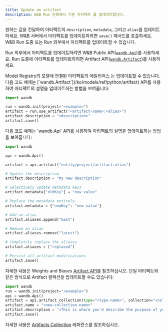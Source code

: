 ```yaml
---
title: Update an artifact
description: W&B Run 안팎에서 기존 아티팩트 를 업데이트합니다.
---
```


원하는 값을 전달하여 아티팩트의 `description`, `metadata`, 그리고 `alias`를 업데이트하세요. W&B 서버에서 아티팩트를 업데이트하려면 `save()` 메서드를 호출하세요. W&B Run 도중 또는 Run 외부에서 아티팩트를 업데이트할 수 있습니다.

Run 외부에서 아티팩트를 업데이트하려면 W&B Public API([`wandb.Api`](/ko/models/ref/python/public-api/api))를 사용하세요. Run 도중에 아티팩트를 업데이트하려면 Artifact API([`wandb.Artifact`](/ko/models/ref/python/artifact))를 사용하세요.

<Warning>
Model Registry의 모델에 연결된 아티팩트의 에일리어스 는 업데이트할 수 없습니다.
</Warning>

<Tabs>
<Tab title="Run 도중">
다음 코드 예제는 [`wandb.Artifact`](/ko/models/ref/python/artifact) API를 사용하여 아티팩트의 설명을 업데이트하는 방법을 보여줍니다:

```python
import wandb

run = wandb.init(project="<example>")
artifact = run.use_artifact("<artifact-name>:<alias>")
artifact.description = "<description>"
artifact.save()
```
</Tab>
<Tab title="Run 외부">
다음 코드 예제는 `wandb.Api` API를 사용하여 아티팩트의 설명을 업데이트하는 방법을 보여줍니다:

```python
import wandb

api = wandb.Api()

artifact = api.artifact("entity/project/artifact:alias")

# Update the description
artifact.description = "My new description"

# Selectively update metadata keys
artifact.metadata["oldKey"] = "new value"

# Replace the metadata entirely
artifact.metadata = {"newKey": "new value"}

# Add an alias
artifact.aliases.append("best")

# Remove an alias
artifact.aliases.remove("latest")

# Completely replace the aliases
artifact.aliases = ["replaced"]

# Persist all artifact modifications
artifact.save()
```

자세한 내용은 Weights and Biases [Artifact API](/ko/models/ref/python/artifact)를 참조하십시오.
</Tab>
<Tab title="컬렉션 사용">
단일 아티팩트와 같은 방식으로 Artifact 컬렉션을 업데이트할 수도 있습니다:

```python
import wandb
run = wandb.init(project="<example>")
api = wandb.Api()
artifact = api.artifact_collection(type="<type-name>", collection="<collection-name>")
artifact.name = "<new-collection-name>"
artifact.description = "<This is where you'd describe the purpose of your collection.>"
artifact.save()
```
자세한 내용은 [Artifacts Collection](/ko/models/ref/python/public-api/api) 레퍼런스를 참조하십시오.
</Tab>
</Tabs>
